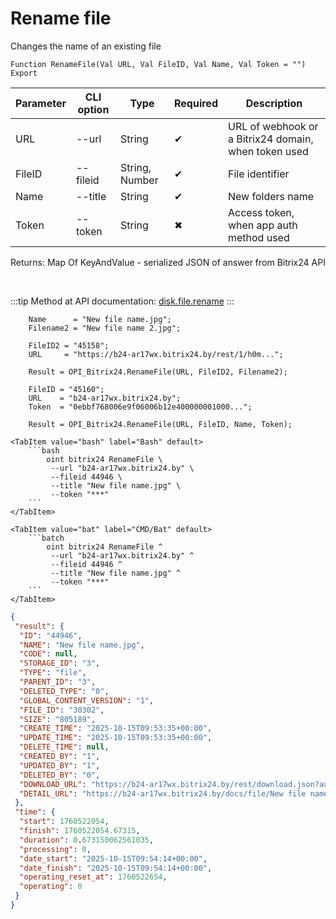 ﻿---
sidebar_position: 10
description: Rename file and other functions to work with Bitrix24 in the Open Integration Package, a free open-source integration library for 1C:Enterprise 8, OneScript and CLI
keywords: [1C, 1С, 1С:Enterprise, 1С:Enterprise 8.3, API, Integration, Services, Exchange, OneScript, CLI, Bitrix24]
---


# Rename file
 Changes the name of an existing file



`Function RenameFile(Val URL, Val FileID, Val Name, Val Token = "") Export`

  | Parameter | CLI option | Type | Required | Description |
  |-|-|-|-|-|
  | URL | --url | String | &#x2714; | URL of webhook or a Bitrix24 domain, when token used |
  | FileID | --fileid | String, Number | &#x2714; | File identifier |
  | Name | --title | String | &#x2714; | New folders name |
  | Token | --token | String | &#x2716; | Access token, when app auth method used |

  
  Returns:  Map Of KeyAndValue - serialized JSON of answer from Bitrix24 API

<br/>

:::tip
Method at API documentation: [disk.file.rename](https://dev.1c-bitrix.ru/rest_help/disk/file/disk_file_rename.php)
:::
<br/>


```bsl title="1C:Enterprise/OneScript code example"
    Name      = "New file name.jpg";
    Filename2 = "New file name 2.jpg";

    FileID2 = "45158";
    URL     = "https://b24-ar17wx.bitrix24.by/rest/1/h0m...";

    Result = OPI_Bitrix24.RenameFile(URL, FileID2, Filename2);

    FileID = "45160";
    URL    = "b24-ar17wx.bitrix24.by";
    Token  = "0ebbf768006e9f06006b12e400000001000...";

    Result = OPI_Bitrix24.RenameFile(URL, FileID, Name, Token);
```
 

 <Tabs>
  
    <TabItem value="bash" label="Bash" default>
        ```bash
            oint bitrix24 RenameFile \
             --url "b24-ar17wx.bitrix24.by" \
             --fileid 44946 \
             --title "New file name.jpg" \
             --token "***"
        ```
    </TabItem>
  
    <TabItem value="bat" label="CMD/Bat" default>
        ```batch
            oint bitrix24 RenameFile ^
             --url "b24-ar17wx.bitrix24.by" ^
             --fileid 44946 ^
             --title "New file name.jpg" ^
             --token "***"
        ```
    </TabItem>
</Tabs>


```json title="Result"
{
 "result": {
  "ID": "44946",
  "NAME": "New file name.jpg",
  "CODE": null,
  "STORAGE_ID": "3",
  "TYPE": "file",
  "PARENT_ID": "3",
  "DELETED_TYPE": "0",
  "GLOBAL_CONTENT_VERSION": "1",
  "FILE_ID": "30302",
  "SIZE": "805189",
  "CREATE_TIME": "2025-10-15T09:53:35+00:00",
  "UPDATE_TIME": "2025-10-15T09:53:35+00:00",
  "DELETE_TIME": null,
  "CREATED_BY": "1",
  "UPDATED_BY": "1",
  "DELETED_BY": "0",
  "DOWNLOAD_URL": "https://b24-ar17wx.bitrix24.by/rest/download.json?auth=db7bef68006e9f06006b12e4000000010000076501c07fbfd408f751025f2a26e8fbc9&token=disk%7CaWQ9NDQ5NDYmXz1YUHNQaWdJYnUxYjZCMTFMdmJlN2VXelV5THFsYlBESA%3D%3D%7CImRvd25sb2FkfGRpc2t8YVdROU5EUTVORFltWHoxWVVITlFhV2RKWW5VeFlqWkNNVEZNZG1KbE4yVlhlbFY1VEhGc1lsQkVTQT09fGRiN2JlZjY4MDA2ZTlmMDYwMDZiMTJlNDAwMDAwMDAxMDAwMDA3NjUwMWMwN2ZiZmQ0MDhmNzUxMDI1ZjJhMjZlOGZiYzki.Kp4A3y95%2B6Q5sn09fZtAR9m5cq8yWmKNKChe%2BMIVUik%3D",
  "DETAIL_URL": "https://b24-ar17wx.bitrix24.by/docs/file/New file name.jpg"
 },
 "time": {
  "start": 1760522054,
  "finish": 1760522054.67315,
  "duration": 0.673150062561035,
  "processing": 0,
  "date_start": "2025-10-15T09:54:14+00:00",
  "date_finish": "2025-10-15T09:54:14+00:00",
  "operating_reset_at": 1760522654,
  "operating": 0
 }
}
```
